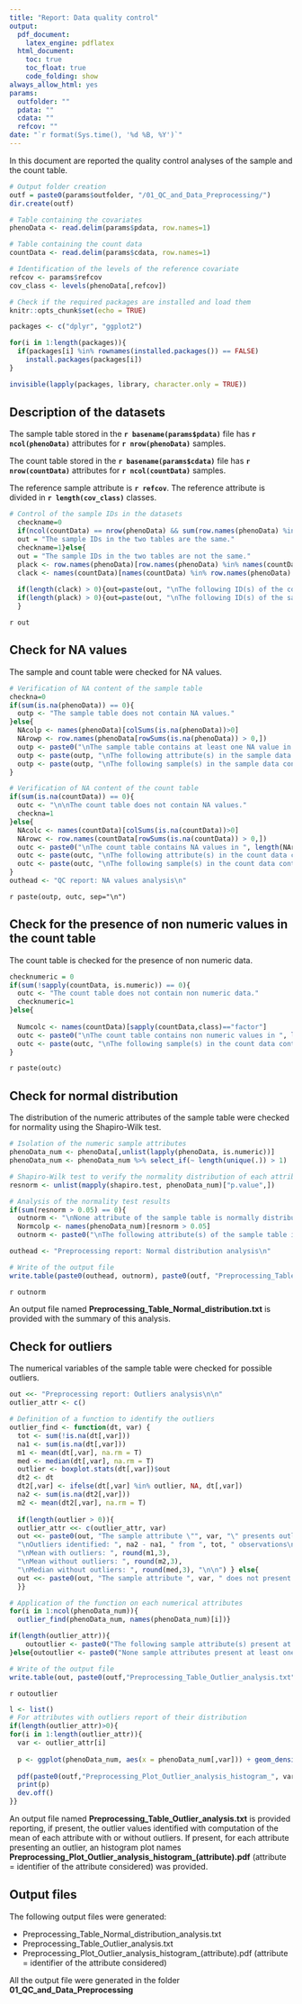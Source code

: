 ```yaml
---
title: "Report: Data quality control"
output: 
  pdf_document:
    latex_engine: pdflatex
  html_document:
    toc: true
    toc_float: true
    code_folding: show
always_allow_html: yes
params:
  outfolder: ""
  pdata: ""
  cdata: ""
  refcov: ""
date: "`r format(Sys.time(), '%d %B, %Y')`"
---
```


In this document are reported the quality control analyses of the sample and the count table.

```r
# Output folder creation
outf = paste0(params$outfolder, "/01_QC_and_Data_Preprocessing/")
dir.create(outf)

# Table containing the covariates
phenoData <- read.delim(params$pdata, row.names=1)

# Table containing the count data
countData <- read.delim(params$cdata, row.names=1)

# Identification of the levels of the reference covariate
refcov <- params$refcov
cov_class <- levels(phenoData[,refcov])
```

```r
# Check if the required packages are installed and load them
knitr::opts_chunk$set(echo = TRUE)

packages <- c("dplyr", "ggplot2")

for(i in 1:length(packages)){
  if(packages[i] %in% rownames(installed.packages()) == FALSE)
    install.packages(packages[i])
}

invisible(lapply(packages, library, character.only = TRUE))
```

## Description of the datasets
The sample table stored in the **`r basename(params$pdata)`** file has **`r ncol(phenoData)`** attributes for **`r nrow(phenoData)`** samples.

The count table stored in the **`r basename(params$cdata)`** file has **`r nrow(countData)`** attributes for **`r ncol(countData)`** samples.

The reference sample attribute is **`r refcov`**. The reference attribute is divided in **`r length(cov_class)`** classes.

```r
# Control of the sample IDs in the datasets
  checkname=0
  if(ncol(countData) == nrow(phenoData) && sum(row.names(phenoData) %in% names(countData)) == ncol(countData)){
  out = "The sample IDs in the two tables are the same."
  checkname=1}else{
  out = "The sample IDs in the two tables are not the same."
  plack <- row.names(phenoData)[row.names(phenoData) %in% names(countData) == F]
  clack <- names(countData)[names(countData) %in% row.names(phenoData) == F]
  
  if(length(clack) > 0){out=paste(out, "\nThe following ID(s) of the count table is/are not present in the samples table:\n ", paste(clack, collapse = ", "), sep="\n")}
  if(length(plack) > 0){out=paste(out, "\nThe following ID(s) of the sample table is/are not present in the count table\n: ", paste(plack, collapse = ", "), sep="\n")}
  }
```
`r out`

## Check for NA values
The sample and count table were checked for NA values.
```r
# Verification of NA content of the sample table
checkna=0
if(sum(is.na(phenoData)) == 0){  
  outp <- "The sample table does not contain NA values."
}else{
  NAcolp <- names(phenoData)[colSums(is.na(phenoData))>0]
  NArowp <- row.names(phenoData[rowSums(is.na(phenoData)) > 0,])
  outp <- paste0("\nThe sample table contains at least one NA value in ", length(NAcolp), " attribute(s) for ", length(NArowp), " sample(s).")
  outp <- paste(outp, "\nThe following attribute(s) in the sample data contain(s) at least one NA value:\n", paste(NAcolp, collapse=", "), sep="\n")
  outp <- paste(outp, "\nThe following sample(s) in the sample data contain(s) at least one NA value:\n", paste(NArowp, collapse=", "), sep="\n") 
}

# Verification of NA content of the count table
if(sum(is.na(countData)) == 0){  
  outc <- "\n\nThe count table does not contain NA values."
  checkna=1
}else{
  NAcolc <- names(countData)[colSums(is.na(countData))>0]
  NArowc <- row.names(countData[rowSums(is.na(countData)) > 0,])
  outc <- paste0("\nThe count table contains NA values in ", length(NArowc), " attribute(s) for ", length(NAcolc), " sample(s).")
  outc <- paste(outc, "\nThe following attribute(s) in the count data contain(s) at least one NA value:\n", paste(NArowc, collapse=", "), sep="\n")
  outc <- paste(outc, "\nThe following sample(s) in the count data contain(s) at least one NA value:\n", paste(NAcolc, collapse=", "), sep="\n") 
}
outhead <- "QC report: NA values analysis\n"
```

`r paste(outp, outc, sep="\n")`

## Check for the presence of non numeric values in the count table
The count table is checked for the presence of non numeric data.
```r
checknumeric = 0
if(sum(!sapply(countData, is.numeric)) == 0){  
  outc <- "The count table does not contain non numeric data."
  checknumeric=1
}else{
  
  Numcolc <- names(countData)[sapply(countData,class)=="factor"]
  outc <- paste0("\nThe count table contains non numeric values in ", length(Numcolc), " sample(s).")
  outc <- paste(outc, "\nThe following sample(s) in the count data contain(s) at least one non numeric value:\n", paste(Numcolc, collapse=", "), sep="\n") 
}
```
`r paste(outc)`

## Check for normal distribution
The distribution of the numeric attributes of the sample table were checked for normality using the Shapiro-Wilk test.

```r
# Isolation of the numeric sample attributes
phenoData_num <- phenoData[,unlist(lapply(phenoData, is.numeric))]
phenoData_num <- phenoData_num %>% select_if(~ length(unique(.)) > 1)

# Shapiro-Wilk test to verify the normality distribution of each attribute
resnorm <- unlist(mapply(shapiro.test, phenoData_num)["p.value",])

# Analysis of the normality test results
if(sum(resnorm > 0.05) == 0){
  outnorm <- "\nNone attribute of the sample table is normally distributed."}else{
  Normcolp <- names(phenoData_num)[resnorm > 0.05]  
  outnorm <- paste0("\nThe following attribute(s) of the sample table is(are) normally distributed:\n", paste(Normcolp, collapse=", "), sep="\n")}

outhead <- "Preprocessing report: Normal distribution analysis\n"

# Write of the output file
write.table(paste0(outhead, outnorm), paste0(outf, "Preprocessing_Table_Normal_distribution.txt"), quote=F, row.names=F, col.names=F, sep="\t")
```
`r outnorm`

An output file named **Preprocessing_Table_Normal_distribution.txt** is provided with the summary of this analysis. 

## Check for outliers
The numerical variables of the sample table were checked for possible outliers.
```r
out <<- "Preprocessing report: Outliers analysis\n\n"
outlier_attr <- c()

# Definition of a function to identify the outliers
outlier_find <- function(dt, var) {
  tot <- sum(!is.na(dt[,var]))
  na1 <- sum(is.na(dt[,var]))
  m1 <- mean(dt[,var], na.rm = T)
  med <- median(dt[,var], na.rm = T)
  outlier <- boxplot.stats(dt[,var])$out
  dt2 <- dt
  dt2[,var] <- ifelse(dt[,var] %in% outlier, NA, dt[,var])
  na2 <- sum(is.na(dt2[,var]))
  m2 <- mean(dt2[,var], na.rm = T)
  
  if(length(outlier > 0)){
  outlier_attr <<- c(outlier_attr, var)
  out <<- paste0(out, "The sample attribute \"", var, "\" presents outliers.",
  "\nOutliers identified: ", na2 - na1, " from ", tot, " observations\n",
  "\nMean with outliers: ", round(m1,3),
  "\nMean without outliers: ", round(m2,3), 
  "\nMedian without outliers: ", round(med,3), "\n\n") } else{
  out <<- paste0(out, "The sample attribute ", var, " does not present an outlier.\n\n")
  }}

# Application of the function on each numerical attributes
for(i in 1:ncol(phenoData_num)){
  outlier_find(phenoData_num, names(phenoData_num)[i])}

if(length(outlier_attr)){
    outoutlier <- paste0("The following sample attribute(s) present at least one outlier:\n", paste(outlier_attr, collapse=", "))
}else{outoutlier <- paste0("None sample attributes present at least one outlier.")}

# Write of the output file
write.table(out, paste0(outf,"Preprocessing_Table_Outlier_analysis.txt"), quote=F, row.names=F, col.names=F, sep="\t")
```
`r outoutlier`

```r
l <- list()
# For attributes with outliers report of their distribution
if(length(outlier_attr)>0){
for(i in 1:length(outlier_attr)){
  var <- outlier_attr[i]
  
  p <- ggplot(phenoData_num, aes(x = phenoData_num[,var])) + geom_density(colour="black", fill="white", alpha=0.8) + geom_rug(alpha=0.05) + theme_bw() + labs(x=var) + ggtitle(paste0("Distribution of the ", var, " attribute"))
  
  pdf(paste0(outf,"Preprocessing_Plot_Outlier_analysis_histogram_", var, ".pdf"))
  print(p)
  dev.off()
}}
```

An output file named **Preprocessing_Table_Outlier_analysis.txt** is provided reporting, if present, the outlier values identified with computation of the mean of each attribute with or without outliers. If present, for each attribute presenting an outlier, an histogram plot names **Preprocessing_Plot_Outlier_analysis_histogram_(attribute).pdf** (attribute = identifier of the attribute considered) was provided.

## Output files
The following output files were generated:

* Preprocessing_Table_Normal_distribution_analysis.txt
* Preprocessing_Table_Outlier_analysis.txt
* Preprocessing_Plot_Outlier_analysis_histogram_(attribute).pdf (attribute = identifier of the attribute considered)

All the output file were generated in the folder **01_QC_and_Data_Preprocessing**